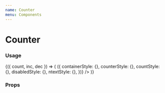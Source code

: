 ```yaml
---
name: Counter
menu: Components
---
```



# Counter

### Usage

<Playground>
  <CounterState initial={0}>
    {({ count, inc, dec }) => (
      <Counter
        count={count}
        onDecrement={dec}
        onIncrement={inc}
        min={0}
        max={10}
        component={null}
        getStyles={(props, theme) => ({
          containerStyle: {},
          counterStyle: {},
          countStyle: {},
          disabledStyle: {},
          ntextStyle: {},
        })}
      />
    )}
  </CounterState>
</Playground>

### Props

<Props of={Counter} />
